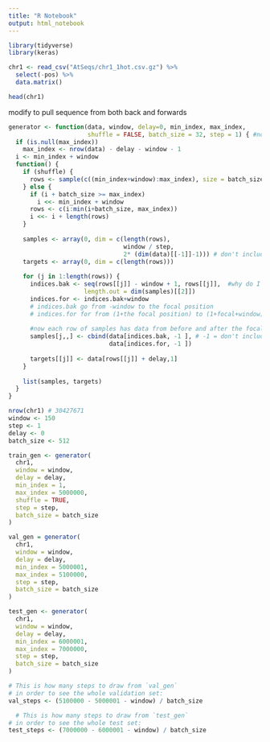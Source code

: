 ```yaml
---
title: "R Notebook"
output: html_notebook
---
```


```r
library(tidyverse)
library(keras)
```

```r
chr1 <- read_csv("AtSeqs/chr1_1hot.csv.gz") %>%
  select(-pos) %>%
  data.matrix()

head(chr1)
```

modify to pull sequence from both back and forwards
```r
generator <- function(data, window, delay=0, min_index, max_index,
                      shuffle = FALSE, batch_size = 32, step = 1) { #note window is really half window
  if (is.null(max_index))
    max_index <- nrow(data) - delay - window - 1
  i <- min_index + window
  function() {
    if (shuffle) {
      rows <- sample(c((min_index+window):max_index), size = batch_size)
    } else {
      if (i + batch_size >= max_index)
        i <<- min_index + window
      rows <- c(i:min(i+batch_size, max_index))
      i <<- i + length(rows)
    }
    
    samples <- array(0, dim = c(length(rows), 
                                window / step,
                                2* (dim(data)[[-1]]-1))) # don't include CDS in samples, do include data from forward and backwards
    targets <- array(0, dim = c(length(rows)))
                     
    for (j in 1:length(rows)) {
      indices.bak <- seq(rows[[j]] - window + 1, rows[[j]],  #why do I need +1?  error in original?
                     length.out = dim(samples)[[2]])
      indices.for <- indices.bak+window
      # indices.bak go from -window to the focal position
      # indices.for for from (1+the focal position) to (1+focal+window)
      
      #now each row of samples has data from before and after the focal base, getting progressively further away
      samples[j,,] <- cbind(data[indices.bak, -1 ], # -1 = don't include CDS in samples
                            data[indices.for, -1 ])
      
      targets[[j]] <- data[rows[[j]] + delay,1]
    }            
    
    list(samples, targets)
  }
}
```


```r
nrow(chr1) # 30427671
window <- 150
step <- 1
delay <- 0
batch_size <- 512

train_gen <- generator(
  chr1,
  window = window,
  delay = delay,
  min_index = 1,
  max_index = 5000000,
  shuffle = TRUE,
  step = step, 
  batch_size = batch_size
)

val_gen = generator(
  chr1,
  window = window,
  delay = delay,
  min_index = 5000001,
  max_index = 5100000,
  step = step,
  batch_size = batch_size
)

test_gen <- generator(
  chr1,
  window = window,
  delay = delay,
  min_index = 6000001,
  max_index = 7000000,
  step = step,
  batch_size = batch_size
)

# This is how many steps to draw from `val_gen`
# in order to see the whole validation set:
val_steps <- (5100000 - 5000001 - window) / batch_size

  # This is how many steps to draw from `test_gen`
# in order to see the whole test set:
test_steps <- (7000000 - 6000001 - window) / batch_size
```



